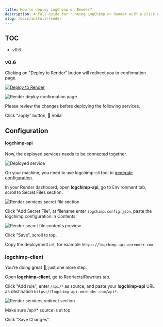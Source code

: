 ```yaml
---
title: How to deploy LogChimp on Render?
description: A full guide for running LogChimp on Render with a click of a button.
slug: /docs/install/render
---
```


## TOC

- v0.6

### v0.6

Clicking on "Deploy to Render" button will redirect you to confirmation page.

[![Deploy to Render](https://render.com/images/deploy-to-render-button.svg)](https://render.com/deploy?repo=https://github.com/logchimp/deploy-buttons)

![Render deploy confirmation page](../../images/docs/install/render/deploy-confirmation.png)

<Alert type="tip">
  Please review the changes before deploying the following services.
</Alert>

Click "apply" button, 🎉 Voilà!

## Configuration

#### logchimp-api

Now, the deployed services needs to be connected together.

![Deployed service](../../images/docs/install/render/services-deploy-preview.png)

On your machine, you need to use logchimp-cli tool to [generate configuration](/docs/cli/config/generate).

In your Render dashboard, open **logchimp-api**, go to Environment tab, scroll to Secret Files section.

![Render services secret file section](../../images/docs/install/render/secret-file-section.png)

Click "Add Secret File", at filename enter `logchimp.config.json`, paste the logchimp configuration in Contents.

![Render secret file contents preview](../../images/docs/install/render/secret-file-content-preview.png)

Click "Save", scroll to top.

Copy the deployment url, for example `https://logchimp-api.onrender.com`.

### logchimp-client

You're doing great 💪, just one more step.

Open **logchimp-client**, go to Redriects/Rewrites tab.

Click "Add rule", enter `/api/*` as source, and paste your **logchimp-api** URL as destination `https://logchimp-api.onrender.com/api*`.

![Render services redirect section](../../images/docs/install/render/services-redirect-section.png)

<Alert type="warning">
  Make sure /api/* source is at top
</Alert>

Click "Save Changes".
